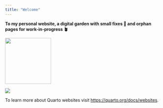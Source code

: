 ```yaml
---
title: "Welcome"
---
```


**To my personal website, a digital garden with small fixes 🌸 and orphan pages for work-in-progress 🪴**

![](images/cutcards.gif){fig-alt="bugs bunny cuts cards with a cleaver" fig-align="center" width="150"}

![](images/status.png)

To learn more about Quarto websites visit <https://quarto.org/docs/websites>.

